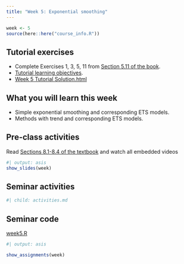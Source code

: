 ```yaml
---
title: "Week 5: Exponential smoothing"
---
```


```r
week <- 5
source(here::here("course_info.R"))
```

## Tutorial exercises

-   Complete Exercises 1, 3, 5, 11  from [Section 5.11 of the book](https://otexts.com/fpp3/toolbox-exercises.html).
-   [Tutorial learning objectives](tute-lo.qmd).
-   <i class="bi bi-download"></i> [Week 5 Tutorial Solution.html](Week5.html){download="Week 5 Tutorial Solution.html"}

## What you will learn this week

* Simple exponential smoothing and corresponding ETS models.
* Methods with trend and corresponding ETS models.


## Pre-class activities

Read [Sections 8.1-8.4 of the textbook](https://otexts.com/fpp3/expsmooth.html) and watch all embedded videos

```r
#| output: asis
show_slides(week)
```

## Seminar activities

```r
#| child: activities.md
```


## Seminar code

::: {.callout appearance="minimal"}
<i class="bi bi-download"></i> [week5.R](week5.R){download="week5.R"}
:::



```r
#| output: asis

show_assignments(week)
```

